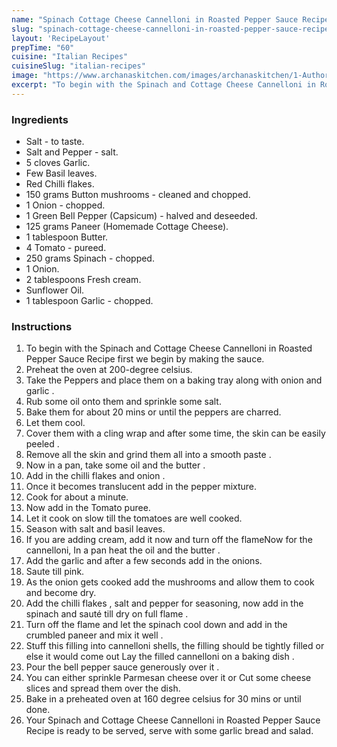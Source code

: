 ---
name: "Spinach Cottage Cheese Cannelloni in Roasted Pepper Sauce Recipe"
slug: "spinach-cottage-cheese-cannelloni-in-roasted-pepper-sauce-recipe"
layout: 'RecipeLayout'
prepTime: "60"
cuisine: "Italian Recipes"
cuisineSlug: "italian-recipes"
image: "https://www.archanaskitchen.com/images/archanaskitchen/1-Author/kiah_wadhwani/Spinach_and_Cottage_Cheese_Cannelloni_in_Roasted_Pepper_Sauce.jpg"
excerpt: "To begin with the Spinach and Cottage Cheese Cannelloni in Roasted Pepper Sauce Recipe first we begin by making the sauce"
---

### Ingredients

- Salt - to taste.
- Salt and Pepper - salt.
- 5 cloves Garlic.
- Few Basil leaves.
- Red Chilli flakes.
- 150 grams Button mushrooms - cleaned and chopped.
- 1 Onion - chopped.
- 1 Green Bell Pepper (Capsicum) - halved and deseeded.
- 125 grams Paneer (Homemade Cottage Cheese).
- 1 tablespoon Butter.
- 4 Tomato - pureed.
- 250 grams Spinach - chopped.
- 1 Onion.
- 2 tablespoons Fresh cream.
- Sunflower Oil.
- 1 tablespoon Garlic - chopped.

### Instructions

1. To begin with the Spinach and Cottage Cheese Cannelloni in Roasted Pepper Sauce Recipe first we begin by making the sauce.
1. Preheat the oven at 200-degree celsius.
1. Take the Peppers and place them on a baking tray along with onion and garlic .
1. Rub some oil onto them and sprinkle some salt.
1. Bake them for about 20 mins or until the peppers are charred.
1. Let them cool.
1. Cover them with a cling wrap and after some time, the skin can be easily peeled .
1. Remove all the skin and grind them all into a smooth paste .
1. Now in a pan, take some oil and the butter .
1. Add in the chilli flakes and  onion .
1. Once it becomes translucent add in the pepper mixture.
1. Cook for about a minute.
1. Now add in the Tomato puree.
1. Let it cook on slow till the tomatoes are well cooked.
1. Season with salt and basil leaves.
1. If you are adding cream, add it now and turn off the flameNow for the cannelloni, In a pan  heat the oil and the butter .
1. Add the garlic and after a few seconds add in the onions.
1. Saute till pink.
1. As the onion gets cooked add the mushrooms and allow them to cook and become dry.
1. Add the chilli flakes , salt and pepper for seasoning, now add in the spinach and sauté till dry on full flame .
1. Turn off the flame and let the spinach cool down and add in the crumbled paneer and mix it well .
1. Stuff this filling into cannelloni shells, the filling should be tightly filled or else it would come out Lay the filled cannelloni on a baking dish .
1. Pour the bell pepper sauce generously over it .
1. You can either sprinkle Parmesan cheese over it or Cut some cheese slices and spread them over the dish.
1. Bake in a preheated oven at 160 degree celsius for 30 mins or until done.
1. Your Spinach and Cottage Cheese Cannelloni in Roasted Pepper Sauce Recipe is ready to be served, serve with some garlic bread and salad.
